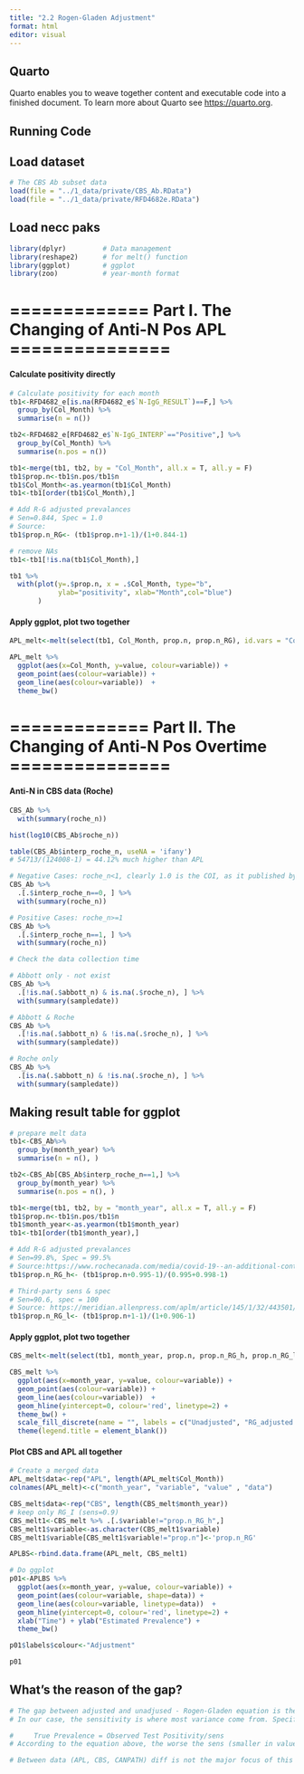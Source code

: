 ```yaml
---
title: "2.2 Rogen-Gladen Adjustment"
format: html
editor: visual
---
```


## Quarto

Quarto enables you to weave together content and executable code into a finished document. To learn more about Quarto see <https://quarto.org>.

## Running Code

## Load dataset
```r
# The CBS Ab subset data
load(file = "../1_data/private/CBS_Ab.RData")
load(file = "../1_data/private/RFD4682e.RData")
```

## Load necc paks
```r
library(dplyr)         # Data management
library(reshape2)      # for melt() function
library(ggplot)        # ggplot
library(zoo)           # year-month format
```
# ============= Part I. The Changing of Anti-N Pos APL ===============#

#### Calculate positivity directly

```r
# Calculate positivity for each month
tb1<-RFD4682_e[is.na(RFD4682_e$`N-IgG_RESULT`)==F,] %>%
  group_by(Col_Month) %>%
  summarise(n = n())

tb2<-RFD4682_e[RFD4682_e$`N-IgG_INTERP`=="Positive",] %>%
  group_by(Col_Month) %>%
  summarise(n.pos = n())

tb1<-merge(tb1, tb2, by = "Col_Month", all.x = T, all.y = F)
tb1$prop.n<-tb1$n.pos/tb1$n
tb1$Col_Month<-as.yearmon(tb1$Col_Month)
tb1<-tb1[order(tb1$Col_Month),]

# Add R-G adjusted prevalances
# Sen=0.844, Spec = 1.0
# Source: 
tb1$prop.n_RG<- (tb1$prop.n+1-1)/(1+0.844-1)

# remove NAs
tb1<-tb1[!is.na(tb1$Col_Month),]

tb1 %>%
  with(plot(y=.$prop.n, x = .$Col_Month, type="b",
            ylab="positivity", xlab="Month",col="blue")
       )
```

#### Apply ggplot, plot two together
```r
APL_melt<-melt(select(tb1, Col_Month, prop.n, prop.n_RG), id.vars = "Col_Month")

APL_melt %>%
  ggplot(aes(x=Col_Month, y=value, colour=variable)) +
  geom_point(aes(colour=variable)) +
  geom_line(aes(colour=variable))  +
  theme_bw()
```

# ============= Part II. The Changing of Anti-N Pos Overtime ===============#

#### Anti-N in CBS data (Roche)
```r
CBS_Ab %>%
  with(summary(roche_n))

hist(log10(CBS_Ab$roche_n))

table(CBS_Ab$interp_roche_n, useNA = 'ifany')
# 54713/(124008-1) = 44.12% much higher than APL

# Negative Cases: roche_n<1, clearly 1.0 is the COI, as it published by Roche
CBS_Ab %>%
  .[.$interp_roche_n==0, ] %>%
  with(summary(roche_n))

# Positive Cases: roche_n>=1
CBS_Ab %>%
  .[.$interp_roche_n==1, ] %>%
  with(summary(roche_n))
```

```r
# Check the data collection time

# Abbott only - not exist
CBS_Ab %>%
  .[!is.na(.$abbott_n) & is.na(.$roche_n), ] %>%
  with(summary(sampledate))

# Abbott & Roche
CBS_Ab %>%
  .[!is.na(.$abbott_n) & !is.na(.$roche_n), ] %>%
  with(summary(sampledate))

# Roche only
CBS_Ab %>%
  .[is.na(.$abbott_n) & !is.na(.$roche_n), ] %>%
  with(summary(sampledate))
```
## Making result table for ggplot
```r
# prepare melt data
tb1<-CBS_Ab%>%
  group_by(month_year) %>%
  summarise(n = n(), )

tb2<-CBS_Ab[CBS_Ab$interp_roche_n==1,] %>%
  group_by(month_year) %>%
  summarise(n.pos = n(), )

tb1<-merge(tb1, tb2, by = "month_year", all.x = T, all.y = F)
tb1$prop.n<-tb1$n.pos/tb1$n
tb1$month_year<-as.yearmon(tb1$month_year)
tb1<-tb1[order(tb1$month_year),]

# Add R-G adjusted prevalances
# Sen=99.8%, Spec = 99.5%
# Source:https://www.rochecanada.com/media/covid-19--an-additional-contribution-to-the-testing-landscape-in
tb1$prop.n_RG_h<- (tb1$prop.n+0.995-1)/(0.995+0.998-1)

# Third-party sens & spec
# Sen=90.6, spec = 100 
# Source: https://meridian.allenpress.com/aplm/article/145/1/32/443501/Comparative-Clinical-Evaluation-of-the-Roche
tb1$prop.n_RG_l<- (tb1$prop.n+1-1)/(1+0.906-1)
```

#### Apply ggplot, plot two together
```r
CBS_melt<-melt(select(tb1, month_year, prop.n, prop.n_RG_h, prop.n_RG_l), id.vars = "month_year")

CBS_melt %>%
  ggplot(aes(x=month_year, y=value, colour=variable)) +
  geom_point(aes(colour=variable)) +
  geom_line(aes(colour=variable))  +
  geom_hline(yintercept=0, colour='red', linetype=2) +
  theme_bw() + 
  scale_fill_discrete(name = "", labels = c("Unadjusted", "RG_adjusted: Roche", "RG_adjusted: Other study")) +
  theme(legend.title = element_blank())
```

#### Plot CBS and APL all together
```r
# Create a merged data
APL_melt$data<-rep("APL", length(APL_melt$Col_Month))
colnames(APL_melt)<-c("month_year", "variable", "value" , "data")

CBS_melt$data<-rep("CBS", length(CBS_melt$month_year))
# keep only RG_I (sens=0.9)
CBS_melt1<-CBS_melt %>% .[.$variable!="prop.n_RG_h",]
CBS_melt1$variable<-as.character(CBS_melt1$variable)
CBS_melt1$variable[CBS_melt1$variable!="prop.n"]<-'prop.n_RG'

APLBS<-rbind.data.frame(APL_melt, CBS_melt1)

# Do ggplot
p01<-APLBS %>%
  ggplot(aes(x=month_year, y=value, colour=variable)) +
  geom_point(aes(colour=variable, shape=data)) +
  geom_line(aes(colour=variable, linetype=data))  +
  geom_hline(yintercept=0, colour='red', linetype=2) +
  xlab("Time") + ylab("Estimated Prevalence") +
  theme_bw()

p01$labels$colour<-"Adjustment"

p01
```

## What's the reason of the gap? 
```r
# The gap between adjusted and unadjused - Rogen-Gladen equation is the cause
# In our case, the sensitivity is where most variance come from. Specificity is good over time, and we can used the number published by the manufacturer (Roche & Abbott). Since sens is imperfect (0.8--1.0) and specificity is mostly 100% trustworthy (~1.0), the R-G equation and be simplified as:

#     True Prevalence = Observed Test Positivity/sens
# According to the equation above, the worse the sens (smaller in value), the larger the gap between the adjusted (blue) and unadjusted (red). The gap is larger among unadjusted lines (red).

# Between data (APL, CBS, CANPATH) diff is not the major focus of this study, Yuan's paper will focus on those. For this paper, the major focus should be the difference between adjusting methods
```
